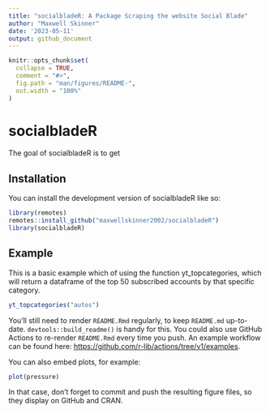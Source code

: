 ```yaml
---
title: "socialbladeR: A Package Scraping the website Social Blade"
author: "Maxwell Skinner"
date: '2023-05-11'
output: github_document
---
```


<!-- README.md is generated from README.Rmd. Please edit that file -->

```r
knitr::opts_chunk$set(
  collapse = TRUE,
  comment = "#>",
  fig.path = "man/figures/README-",
  out.width = "100%"
)
```

# socialbladeR

<!-- badges: start -->
<!-- badges: end -->

The goal of socialbladeR is to get 

## Installation

You can install the development version of socialbladeR like so:

```r
library(remotes)
remotes::install_github("maxwellskinner2002/socialbladeR")
library(socialbladeR)
```

## Example

This is a basic example which of using the function yt_topcategories, which will return a dataframe of the top 50 subscribed accounts by that specific category.

```r
yt_topcategories("autos")
```


You'll still need to render `README.Rmd` regularly, to keep `README.md` up-to-date. `devtools::build_readme()` is handy for this. You could also use GitHub Actions to re-render `README.Rmd` every time you push. An example workflow can be found here: <https://github.com/r-lib/actions/tree/v1/examples>.

You can also embed plots, for example:

```r
plot(pressure)
```

In that case, don't forget to commit and push the resulting figure files, so they display on GitHub and CRAN.

